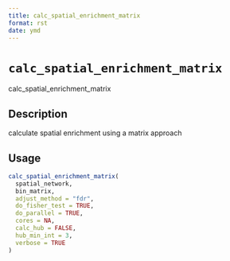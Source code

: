 ```yaml
--- 
title: calc_spatial_enrichment_matrix 
format: rst 
date: ymd 
--- 
```

# `calc_spatial_enrichment_matrix`

calc_spatial_enrichment_matrix


## Description

calculate spatial enrichment using a matrix approach


## Usage

```r
calc_spatial_enrichment_matrix(
  spatial_network,
  bin_matrix,
  adjust_method = "fdr",
  do_fisher_test = TRUE,
  do_parallel = TRUE,
  cores = NA,
  calc_hub = FALSE,
  hub_min_int = 3,
  verbose = TRUE
)
```


